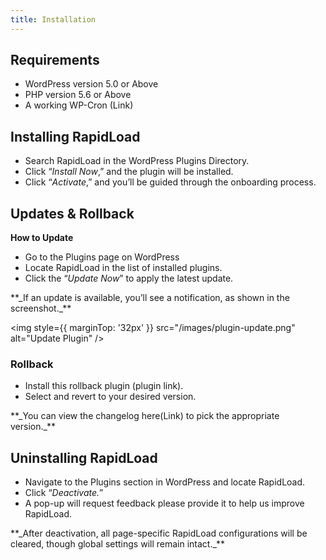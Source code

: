 ```yaml
---
title: Installation
---
```



## Requirements

*   WordPress version 5.0 or Above
*   PHP version 5.6 or Above
*   A working WP-Cron (Link)

## Installing RapidLoad


*   Search RapidLoad in the WordPress Plugins Directory. 
*   Click “_Install Now_,” and the plugin will be installed. 
*   Click “_Activate_,” and you’ll be guided through the onboarding process.

## Updates & Rollback

**How to Update**

*   Go to the Plugins page on WordPress 
*   Locate RapidLoad in the list of installed plugins.
*   Click the “_Update Now_” to apply the latest update.

<Callout type="warning" emoji="💡">
  **_If an update is available, you’ll see a notification, as shown in the screenshot._**
</Callout>

<img style={{ marginTop: '32px' }} 
src="/images/plugin-update.png" alt="Update Plugin" />

### Rollback

*   Install this rollback plugin (plugin link). 
*   Select and revert to your desired version.

<Callout type="warning" emoji="💡">
  **_You can view the changelog here(Link) to pick the appropriate version._**
</Callout>

## Uninstalling RapidLoad

*   Navigate to the Plugins section in WordPress and locate RapidLoad. 
*   Click “_Deactivate._” 
*   A pop-up will request feedback please provide it to help us improve RapidLoad.

<Callout type="warning" emoji="💡">
  **_After deactivation, all page-specific RapidLoad configurations will be cleared, though global settings will remain intact._**
</Callout>